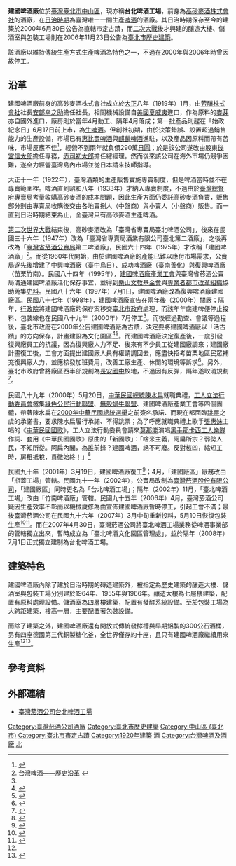 {{coord|25.045877|121.535354|display=title}} 
{{tw monument
|name=建國啤酒廠
|formername=高砂麥酒株式會社酒廠
|image=建國啤酒廠釀造大樓.jpg
|imagename=釀造大樓
|othername=台北啤酒工場
|formalname=
|level=直轄市定古蹟
|class=產業
|date=2012年3月29日
|time={{flagicon|Empire of Japan}}日本大正9年（1920年）
|location={{ROC-TWN}}[[臺北市|臺北市]][[中山區_(臺北市)|中山區]]八德路二段85號
|open=
|cost=
|website=[http://event.ttl-eshop.com.tw/tp/ event.ttl-eshop.com.tw]
|reg_url =https://nchdb.boch.gov.tw/assets/overview/monument/20120329000001
}}
{{tw monument
|name=建國啤酒廠-釀造大樓
|formername=
|image=
|imagename=
|othername=
|formalname=
|level=歷史建築
|class=產業
|date=2006年11月23日
|time=
|location={{ROC-TWN}}[[臺北市|臺北市]][[中山區_(臺北市)|中山區]]八德路二段85號
|open=
|cost=
|website=
|reg_url =https://nchdb.boch.gov.tw/assets/overview/historicalBuilding/20061123000001
}}
{{tw monument
|name=建國啤酒廠-儲酒室
|formername=
|image=
|imagename=
|othername=
|formalname=
|level=歷史建築
|class=產業
|date=2006年11月23日
|time=
|location={{ROC-TWN}}[[臺北市|臺北市]][[中山區_(臺北市)|中山區]]八德路二段85號
|open=
|cost=
|website=
|reg_url =https://nchdb.boch.gov.tw/assets/overview/historicalBuilding/20061123000002
}}
{{tw monument
|name=建國啤酒廠-包裝工場
|formername=
|image=
|imagename=
|othername=
|formalname=
|level=歷史建築
|class=產業
|date=2006年11月23日
|time=
|location={{ROC-TWN}}[[臺北市|臺北市]][[中山區_(臺北市)|中山區]]八德路二段85號
|open=
|cost=
|website=
|reg_url =https://nchdb.boch.gov.tw/assets/overview/historicalBuilding/20061123000003
}}
'''建國啤酒廠'''位於[[臺灣|臺灣]][[臺北市|臺北市]][[中山區_(臺北市)|中山區]]，現亦稱'''台北啤酒工場'''，前身為[[高砂麥酒株式會社|高砂麥酒株式會社]]的酒廠，在[[臺灣日治時期|日治時期]]為臺灣唯一一間生產[[啤酒|啤酒]]的酒廠{{r|文}}。其日治時期保存至今的建築於2000年6月30日公告為直轄市定古蹟，而[[二次大戰|二次大戰]]後才興建的釀造大樓、儲酒室與包裝工場則在2006年11月23日公告為[[臺北市歷史建築|臺北市歷史建築]]{{r|樓}}{{r|酒}}{{r|包}}。

該酒廠以維持傳統生產方式生產啤酒為特色之一，不過在2000年與2006年時曾因故停工。

== 沿革 ==
{{see also|高砂麥酒株式會社}}
建國啤酒廠前身的高砂麥酒株式會社成立於[[大正|大正]]八年（1919年）1月，由[[芳釀株式會社|芳釀株式會社]]社長[[安部幸之助|安部幸之助]]擔任社長，相關機械設備自[[美國|美國]][[夏威夷|夏威夷]]進口，作為原料的[[麥芽|麥芽]]亦自國外進口{{r|范}}，廠房則於當年4月動工、隔年4月落成；第一批產品則趕在「始政紀念日」6月17日前上市，為[[生啤酒|生啤酒]]{{r|范}}。但創社初期，由於決策錯誤、設置超過銷售能力的生產設備，市場已有[[惠比壽啤酒|惠比壽啤酒]]與[[麒麟啤酒|麒麟啤酒]]進駐，以及產品因原料而帶有苦味，市場反應不佳<ref name="岩">{{cite book|author=岩村益典 |title=〈日治時期臺灣啤酒專賣之研究〉 |year=2010年 |publisher=國立臺灣師範大學歷史研究所 |location=臺北市 |pages=61頁}}</ref>，經營不到兩年就負債290萬[[日圓|日圓]]；於是該公司遂改由股東[[後宮信太郎|後宮信太郎]]擔任專務，[[赤司初太郎|赤司初太郎]]擔任總經理{{r|范}}。然而後來該公司在海外市場仍競爭困難，遂全力經營臺灣島內市場並從日本請來技師指導{{r|范}}。

大正十一年（1922年），臺灣酒類的生產販售實施專賣制度，但是啤酒當時並不在專賣範圍裡。啤酒直到昭和八年（1933年）才納入專賣制度，不過由於[[臺灣總督府專賣局|臺灣總督府專賣局]]考量收購高砂麥酒的成本問題，因此生產方面仍委託高砂麥酒負責，販售部分則由專賣局收購後交由各地賣捌人（中盤商）與小賣人（小盤商）販售{{r|范}}。而一直到日治時期結束為止，全臺灣只有高砂麥酒生產啤酒{{r|范}}。

[[第二次世界大戰|第二次世界大戰]]結束後，高砂麥酒改為「臺灣省專賣局臺北啤酒公司」，後來在民國三十六年（1947年）改為「臺灣省專賣局酒業有限公司臺北第二酒廠」，之後再改為「[[臺灣省菸酒公賣局|臺灣省菸酒公賣局]]第二啤酒廠」，民國六十四年（1975年）才改稱「建國啤酒廠」{{r|范}}{{r|文}}<ref>[http://beer.ttl.com.tw/02aboutus/abo_a_main.aspx 台灣啤酒——歷史沿革] {{webarchive|url=https://web.archive.org/web/20110902083045/http://beer.ttl.com.tw/02aboutus/abo_a_main.aspx |date=2011-09-02 }}</ref>。而從1960年代開始，由於建國啤酒廠的產能已難以應付市場需求，公賣局遂先後增建了中興啤酒廠（臺中烏日）、成功啤酒廠（臺南善化）與復興啤酒廠（苗栗竹南）{{r|范}}。民國八十四年（1995年），[[建國啤酒廠產業工會|建國啤酒廠產業工會]]與臺灣省菸酒公賣局溝通建國啤酒廠活化保存事宜，並得到[[樂山文教基金會|樂山文教基金會]]與[[專業者都市改革組織|專業者都市改革組織]]協助蒐集[[史料|史料]]{{r|林}}。民國八十六年（1997年）7月1日，建國啤酒廠改為復興啤酒廠建國廠區{{r|啤}}。民國八十七年（1998年），建國啤酒廠宣告在兩年後（2000年）關廠；隔年，[[行政院|行政院]]將建國啤酒廠的保存案移交[[臺北市政府|臺北市政府]]處理{{r|林}}，而該年年底建啤便停止投料、包裝線也在民國八十九年（2000年）7月停工<ref name="施"/>。而後經過勘查、會議等過程後，臺北市政府在2000年公告建國啤酒廠為古蹟，決定要將建國啤酒廠以「活古蹟」的方向保存，計畫建設為文化園區<ref>{{cite news|author=蘇秀慧|title=古蹟、歷史建物整建將與整體景觀融合建國啤酒廠決採「生產線活保存」再利用 |publisher=民生報 6版|date=2000-01-27|accessdate=2011-09-08}}</ref><ref name="施">{{cite news|author=施美惠 |title=王拓等召開協調會獲致決議 建啤 確定活化保存 |publisher=聯合報 14版 |date=2000-07-19 |accessdate=2011-09-08}}</ref>。而建國啤酒廠決定復產後，一度引發復興廠員工的抗議，因為復興廠人力不足、後來有不少員工從建國廠調來；建國廠計畫復工後，工會方面提出建國廠人員有權請調回去，應盡快招考苗栗地區民眾補充復興廠人力，並應核發加班費用，改善工廠生產、休閒的環境等訴求<ref>{{cite news|author=胡蓬生|title=復興啤酒廠員工爭待遇 靜坐抗議——與建國廠合併案生變 近二百人強烈要求補足員額、改善逾時工作等現象 |publisher=聯合報 17版 |date=2000-08-15 |accessdate=2011-09-08}}</ref>。另外，臺北市政府曾將廠區西半部規劃為[[長安國中|長安國中]]校地，不過因有反彈，隔年遂取消規劃{{r|林}}<ref>{{cite web |url=http://www.taiwanfun.com/north/taipei/articles/0204/0204AboutTownChienkuoBreweryTW.htm |language=zh-tw |title=台灣產業發展與文化的活歷史－建國啤酒廠 |author=林佳勳 |publisher=Taiwan Fun 雜誌 |accessdate=2011-09-08 |date=2002年4月 |archive-date=2016-11-07 |archive-url=https://web.archive.org/web/20161107125431/http://www.taiwanfun.com/north/taipei/articles/0204/0204AboutTownChienkuoBreweryTW.htm |dead-url=no }}</ref>。

民國八十九年（2000年）5月20日，[[中華民國總統|中華民國總統]][[陳水扁|陳水扁]]就職典禮，[[工人立法行動委員會|工人立法行動委員會]]邀集[[綠色公民行動聯盟|綠色公民行動聯盟]]、[[無殼蝸牛聯盟|無殼蝸牛聯盟]]、建國啤酒廠產業工會等四個團體，帶著陳水扁在[[2000年中華民國總統選舉|2000年中華民國總統選舉]]之前簽名承諾、而現在都面臨[[跳票|跳票]]之虞的承諾書，要求陳水扁履行承諾、不得跳票；為了呼應就職典禮上歌手[[張惠妹|張惠妹]]主唱的《[[中華民國國歌|中華民國國歌]]》，工人立法行動委員會請來[[莫那能|莫那能]]演唱[[黑手那卡西工人樂隊|黑手那卡西工人樂隊]]作詞、套用《中華民國國歌》原曲的「新國歌」：「啥米主義，阿扁所宗？弱勢人民，不知所從。阿扁內閣，為誰前鋒？建國啤酒，絕不可廢。反對核四，縮短工時，房租抵稅，貫徹始終！」<ref>{{cite news|url=http://www.coolloud.org.tw/node/58285|title=總統就職，弱勢要求兌現承諾 工委會等四個團體大典共唱「新國」歌，阿扁總統人牆圍住就以為看不見|author=苦勞報導|date=2000-05-20|accessdate=2015-06-14|publisher=[[苦勞網|苦勞網]]|page=|archive-date=2015-09-23|archive-url=https://web.archive.org/web/20150923223947/http://www.coolloud.org.tw/node/58285|dead-url=no}}</ref>

民國九十年（2001年）3月19日，建國啤酒廠復工<ref>{{cite news|author=蘇秀慧|title=
最老 的 啤酒廠 再現風華——建國啤酒廠歡慶復工 工會著手擬定保存憲章 |publisher=民生報 A6版|date=2001-03-20|accessdate=2011-09-08}}</ref>；4月，「建國廠區」廠務改由「瓶蓋工場」管轄{{r|啤}}。民國九十一年（2002年），公賣局改制為[[臺灣菸酒股份有限公司|臺灣菸酒股份有限公司]]，「建國廠區」同時更名為「台北啤酒工場」；隔年（2002年）11月，「臺北啤酒工場」改由「竹南啤酒廠」管轄{{r|啤}}。民國九十五年（2006年）4月，臺灣菸酒公司疑因生產效率不彰而以機械歲修為由宣佈建國啤酒廠暫時停工，引起工會不滿；最後臺灣菸酒公司在民國九十六年（2007年）3月中旬重新投料，5月10日恢復包裝生產<ref>{{cite news|url=http://tw.nextmedia.com/applenews/article/art_id/2593173/IssueID/20060508|author=王玉樹|title=建國啤酒廠列活古蹟 竟停產——質疑公司違法 工會將上街抗議|publisher=蘋果日報|date=2006-05-08|accessdate=2011-09-08}}{{Dead link|date=2020年1月 |bot=InternetArchiveBot |fix-attempted=yes }}</ref><ref name="張">{{cite news|url=http://www.nownews.com/2007/05/11/320-2094885.htm |author=張淯|title=建國啤酒廠復工　年產量鎖定35萬打　古蹟再飄酒香 |publisher=今日新聞網 |date=2007-05-11|accessdate=2011-09-08}}</ref>。而在2007年4月30日，臺灣菸酒公司將臺北啤酒工場業務從啤酒事業部的管轄獨立出來，暫時成立為「臺北啤酒文化園區管理處」，並於隔年（2008年）7月1日正式獨立建制為台北啤酒工場{{r|啤}}。

== 建築特色 ==
建國啤酒廠內除了建於日治時期的磚造建築外，被指定為歷史建築的釀造大樓、儲酒室與包裝工場分別建於1964年、1955年與1966年{{r|樓}}{{r|酒}}{{r|包}}。釀造大樓為七層樓建築，配置有原料處理設備{{r|樓}}。儲酒室為四層樓建築，配置有發酵系統設備{{r|酒}}。至於包裝工場為大跨距建築，樓高一層，主要配置著包裝設備{{r|包}}。

而除了建築之外，建國啤酒廠還有開放式傳統發酵槽與早期鋁製的300公石酒桶，另有四座德國第三代銅製糖化釜，全世界僅存約十座，且只有建國啤酒廠繼續用來生產<ref name="張"/><ref>{{cite news|url=http://www.libertytimes.com.tw/2007/new/may/11/today-taipei1.htm|author=林秀姿|title=建啤活化 看古蹟喝尚青|publisher=自由時報|date=2007-05-11|accessdate=2011-09-08|deadurl=yes|archiveurl=https://web.archive.org/web/20090207014612/http://libertytimes.com.tw/2007/new/may/11/today-taipei1.htm|archivedate=2009-02-07}}</ref>。

== 參考資料 ==
{{reflist|2|refs=
<ref name="文">{{cite web |url=https://nchdb.boch.gov.tw/assets/advanceSearch/monument/20120329000001 |title=建國啤酒廠 |publisher=文化部文化資產局 |accessdate= |archive-date=2019-05-02 |archive-url=https://web.archive.org/web/20190502082105/https://nchdb.boch.gov.tw/assets/advanceSearch/monument/20120329000001 |dead-url=no }}</ref>
<ref name="樓">{{cite web |url=https://nchdb.boch.gov.tw/assets/advanceSearch/historicalBuilding/20061123000001 |title=建國啤酒廠－釀造大樓 |publisher=文化部文化資產局 |accessdate= |archive-date=2019-05-02 |archive-url=https://web.archive.org/web/20190502073036/https://nchdb.boch.gov.tw/assets/advanceSearch/historicalBuilding/20061123000001 |dead-url=no }}</ref>
<ref name="酒">{{cite web |url=https://nchdb.boch.gov.tw/assets/advanceSearch/historicalBuilding/20061123000002 |title=建國啤酒廠－儲酒室 |publisher=文化部文化資產局 |accessdate= |archive-date=2019-05-02 |archive-url=https://web.archive.org/web/20190502103221/https://nchdb.boch.gov.tw/assets/advanceSearch/historicalBuilding/20061123000002 |dead-url=no }}</ref>
<ref name="包">{{cite web |url=https://nchdb.boch.gov.tw/assets/advanceSearch/historicalBuilding/20061123000003 |title=建國啤酒廠－包裝工場 |publisher=文化部文化資產局 |accessdate= |archive-date=2019-05-02 |archive-url=https://web.archive.org/web/20190502110844/https://nchdb.boch.gov.tw/assets/advanceSearch/historicalBuilding/20061123000003 |dead-url=no }}</ref>
<ref name="林">{{cite book|author=林會承 |title=《臺灣文化資產保存史綱》 |date=2011-04-01 |publisher=遠流出版 |location=臺北市 |isbn=978-957-32-6765-2 |pages=198頁 }}</ref>
<ref name="范">{{cite book|author=范雅鈞 |title=《台灣酒的故事》 |year=2002年 |publisher=貓頭鷹出版社 |location=臺北市 |isbn=986-7879-10-4 |page=46－48、150頁}}</ref>
<ref name="啤">{{Cite web |url=http://event.ttl-eshop.com.tw/tp/ |title=台北啤酒工場——歷史沿革 |access-date=2011-09-08 |archive-date=2011-10-14 |archive-url=https://web.archive.org/web/20111014225455/http://event.ttl-eshop.com.tw/tp/ |dead-url=no }}</ref>
}}

==外部連結==
{{commons category|TTL Taipei Brewery}}
*[http://event.ttl-eshop.com.tw/tp/ 臺灣菸酒公司台北啤酒工場] {{Wayback|url=http://event.ttl-eshop.com.tw/tp/ |date=20111014225455 }}

{{臺北市文化資產}}
{{台灣直轄市定古蹟}}
{{台北市首都鐵道沿線產業遺產群}}
[[Category:臺灣菸酒公司酒廠|Category:臺灣菸酒公司酒廠]]
[[Category:臺北市歷史建築|Category:臺北市歷史建築]]
[[Category:中山區_(臺北市)|Category:中山區 (臺北市)]]
[[Category:臺北市市定古蹟|Category:臺北市市定古蹟]]
[[Category:1920年建築|Category:1920年建築]]
[[Category:台灣日治時期產業建築|酒]]
[[Category:台灣啤酒及酒廠|Category:台灣啤酒及酒廠]]
[[Category:臺灣戰後時期的有形文化資產|北]]